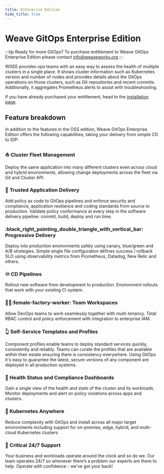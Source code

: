 ```yaml
---
title: Enterprise Edition
hide_title: true
---
```


# Weave GitOps Enterprise Edition <TierLabel tiers="Enterprise" />

:::tip Ready for more GitOps?
To purchase entitlement to Weave GitOps Enterprise Edition please contact [info@weaveworks.org](mailto:info@weaveworks.org)
:::

WGEE provides ops teams with an easy way to assess the
health of multiple clusters in a single place. It shows cluster information such as
Kubernetes version and number of nodes and provides details about the GitOps operations
on those clusters, such as Git repositories and recent commits. Additionally, it
aggregates Prometheus alerts to assist with troubleshooting.

If you have already purchased your entitlement, head to the [installation page](./installation/weave-gitops-enterprise/index.mdx).

## Feature breakdown

In addition to the features in the OSS edition, Weave GitOps Enterprise Edition
offers the following capabilities, taking your delivery from simple CD to IDP:

### :boat: <Link to="../cluster-management/intro" target="_blank">Cluster Fleet Management</Link>
Deploy the same application into many different clusters even across
cloud and hybrid environments, allowing change deployments across the fleet
via Git and Cluster API.

### :closed_lock_with_key: <Link to="../policy/intro" target="_blank">Trusted Application Delivery</Link>
Add policy as code to GitOps pipelines and enforce security and compliance,
application resilience and coding standards from source to production.
Validate policy conformance at every step in the software delivery pipeline:
commit, build, deploy and run time.

### :black_right_pointing_double_triangle_with_vertical_bar: <Link to='../guides/delivery' target="_blank">Progressive Delivery</Link>
Deploy into production environments safely using canary, blue/green and A/B
strategies. Simple single file configuration defines success / rollback SLO
using observability metrics from Prometheus, Datadog, New Relic and others.

### :infinity: <Link to='../pipelines/intro' target="_blank">CD Pipelines</Link>
Rollout new software from development to production.
Environment rollouts that work with your existing CI system.

### :factory_worker::female-factory-worker: <Link to='../workspaces/intro' target="_blank">Team Workspaces</Link>
Allow DevOps teams to work seamlessly together with multi-tenancy.
Total RBAC control and policy enforcement with integration to enterprise IAM.

### :point_up_2: <Link to='../gitops-templates/templates' target="_blank">Self-Service Templates and Profiles</Link>
Component profiles enable teams to deploy standard services quickly,
consistently and reliably. Teams can curate the profiles that are available
within their estate ensuring there is consistency everywhere. Using GitOps
it's easy to guarantee the latest, secure versions of any component are
deployed in all production systems.

### :sparkling_heart: Health Status and Compliance Dashboards
Gain a single view of the health and state of the cluster and its workloads.
Monitor deployments and alert on policy violations across apps and clusters.

### :compass: Kubernetes Anywhere
Reduce complexity with GitOps and install across all major target environments
including support for on-premise, edge, hybrid, and multi-cloud Kubernetes clusters

### :bell: Critical 24/7 Support
Your business and workloads operate around the clock and so do we.
Our team operates 24/7 so whenever there’s a problem our experts are
there to help. Operate with confidence - we’ve got your back!
